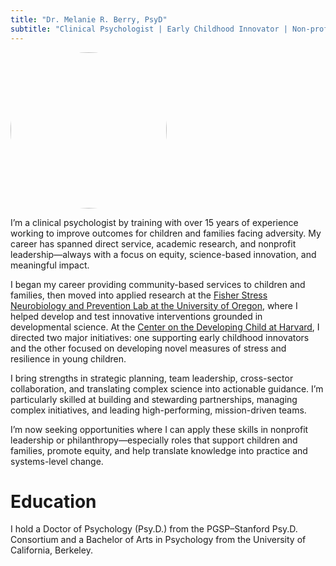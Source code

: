 ```yaml
---
title: "Dr. Melanie R. Berry, PsyD"
subtitle: "Clinical Psychologist | Early Childhood Innovator | Non-profit Leader" 
---
```


![](th.jpeg){fig-alt='A picture of Melanie Berry, PsyD' style="border-radius: 50%; width: 250px; height: 250px; object-fit: cover" fig-align='center' }


:::{.lead}

I’m a clinical psychologist by training with over 15 years of experience working to improve outcomes for children and families facing adversity. My career has spanned direct service, academic research, and nonprofit leadership—always with a focus on equity, science-based innovation, and meaningful impact.

:::

I began my career providing community-based services to children and families, then moved into applied research at the [Fisher Stress Neurobiology and Prevention Lab at the University of Oregon](https://snaplab.uoregon.edu/), where I helped develop and test innovative interventions grounded in developmental science. At the [Center on the Developing Child at Harvard](https://developingchild.harvard.edu/), I directed two major initiatives: one supporting early childhood innovators and the other focused on developing novel measures of stress and resilience in young children.

I bring strengths in strategic planning, team leadership, cross-sector collaboration, and translating complex science into actionable guidance. I’m particularly skilled at building and stewarding partnerships, managing complex initiatives, and leading high-performing, mission-driven teams.

I’m now seeking opportunities where I can apply these skills in nonprofit leadership or philanthropy—especially roles that support children and families, promote equity, and help translate knowledge into practice and systems-level change.


# Education

I hold a Doctor of Psychology (Psy.D.) from the PGSP–Stanford Psy.D. Consortium and a Bachelor of Arts in Psychology from the University of California, Berkeley.


